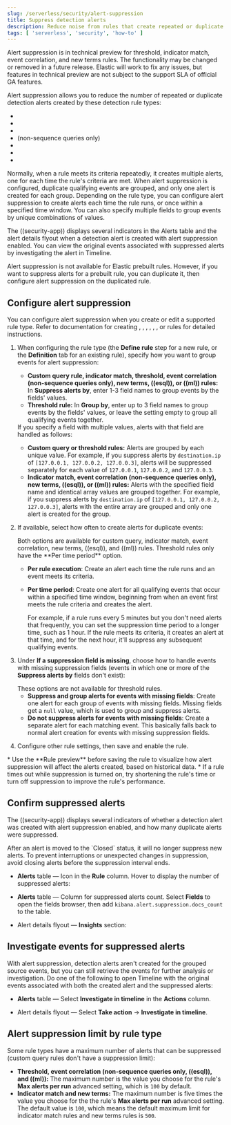 ```yaml
---
slug: /serverless/security/alert-suppression
title: Suppress detection alerts
description: Reduce noise from rules that create repeated or duplicate alerts.
tags: [ 'serverless', 'security', 'how-to' ]
---
```


<div id="alert-suppression"></div>

<DocCallOut color="warning" title="Technical Preview">
Alert suppression is in technical preview for threshold, indicator match, event correlation, and new terms rules. The functionality may be changed or removed in a future release. Elastic will work to fix any issues, but features in technical preview are not subject to the support SLA of official GA features.
</DocCallOut>

Alert suppression allows you to reduce the number of repeated or duplicate detection alerts created by these detection rule types:

* <DocLink slug="/serverless/security/rules-create" section="create-custom-rule" text="Custom query" />
* <DocLink slug="/serverless/security/rules-create" section="create-threshold-rule" text="Threshold" />
* <DocLink slug="/serverless/security/rules-create" section="create-indicator-rule" text="Indicator match" />
* <DocLink slug="/serverless/security/rules-create" section="create-eql-rule" text="Event correlation" /> (non-sequence queries only)
* <DocLink slug="/serverless/security/rules-create" section="create-new-terms-rule" text="New terms" />
* <DocLink slug="/serverless/security/rules-create" section="create-esql-rule" text="ES|QL" />
* <DocLink slug="/serverless/security/rules-create" section="create-ml-rule" text="Machine learning" />

Normally, when a rule meets its criteria repeatedly, it creates multiple alerts, one for each time the rule's criteria are met. When alert suppression is configured, duplicate qualifying events are grouped, and only one alert is created for each group. Depending on the rule type, you can configure alert suppression to create alerts each time the rule runs, or once within a specified time window. You can also specify multiple fields to group events by unique combinations of values.

The ((security-app)) displays several indicators in the Alerts table and the alert details flyout when a detection alert is created with alert suppression enabled. You can view the original events associated with suppressed alerts by investigating the alert in Timeline.

<DocCallOut title="Note">
Alert suppression is not available for Elastic prebuilt rules. However, if you want to suppress alerts for a prebuilt rule, you can duplicate it, then configure alert suppression on the duplicated rule.
</DocCallOut>

## Configure alert suppression

You can configure alert suppression when you create or edit a supported rule type. Refer to documentation for creating <DocLink slug="/serverless/security/rules-create" section="create-custom-rule" text="custom query"/>, <DocLink slug="/serverless/security/rules-create" section="create-threshold-rule" text="threshold"/>, <DocLink slug="/serverless/security/rules-create" section="create-indicator-rule" text="indicator match"/>, <DocLink slug="/serverless/security/rules-create" section="create-eql-rule" text="event correlation"/>, <DocLink slug="/serverless/security/rules-create" section="create-new-terms-rule" text="new terms" />, <DocLink slug="/serverless/security/rules-create" section="create-esql-rule" text="ES|QL" />, or <DocLink slug="/serverless/security/rules-create" section="create-ml-rule" text="machine learning" /> rules for detailed instructions.

1. When configuring the rule type (the **Define rule** step for a new rule, or the **Definition** tab for an existing rule), specify how you want to group events for alert suppression:

    * **Custom query rule, indicator match, threshold, event correlation (non-sequence queries only), new terms, ((esql)), or ((ml)) rules:** In **Suppress alerts by**, enter 1-3 field names to group events by the fields' values.  
    * **Threshold rule:** In **Group by**, enter up to 3 field names to group events by the fields' values, or leave the setting empty to group all qualifying events together. 

    <DocCallOut title="Note">  
    If you specify a field with multiple values, alerts with that field are handled as follows:

    * **Custom query or threshold rules:** Alerts are grouped by each unique value. For example, if you suppress alerts by `destination.ip` of `[127.0.0.1, 127.0.0.2, 127.0.0.3]`, alerts will be suppressed separately for each value of `127.0.0.1`, `127.0.0.2`, and `127.0.0.3`. 
    * **Indicator match, event correlation (non-sequence queries only), new terms, ((esql)), or ((ml)) rules:** Alerts with the specified field name and identical array values are grouped together. For example, if you suppress alerts by `destination.ip` of `[127.0.0.1, 127.0.0.2, 127.0.0.3]`, alerts with the entire array are grouped and only one alert is created for the group. 

    </DocCallOut>

1. If available, select how often to create alerts for duplicate events:

     <DocCallOut title="NOTE">
     Both options are available for custom query, indicator match, event correlation, new terms, ((esql)), and ((ml)) rules. Threshold rules only have the **Per time period** option. 
     </DocCallOut>

    * **Per rule execution**: Create an alert each time the rule runs and an event meets its criteria. 
    * **Per time period**: Create one alert for all qualifying events that occur within a specified time window, beginning from when an event first meets the rule criteria and creates the alert. 

        For example, if a rule runs every 5 minutes but you don't need alerts that frequently, you can set the suppression time period to a longer time, such as 1 hour. If the rule meets its criteria, it creates an alert at that time, and for the next hour, it'll suppress any subsequent qualifying events.

        <DocImage size="l" url="../images/alert-suppression/-detections-alert-suppression-options.png" alt="Alert suppression options" />

1. Under **If a suppression field is missing**, choose how to handle events with missing suppression fields (events in which one or more of the **Suppress alerts by** fields don't exist):

     <DocCallOut title="NOTE">
     These options are not available for threshold rules. 
     </DocCallOut>

    * **Suppress and group alerts for events with missing fields**: Create one alert for each group of events with missing fields. Missing fields get a `null` value, which is used to group and suppress alerts. 
    * **Do not suppress alerts for events with missing fields**: Create a separate alert for each matching event. This basically falls back to normal alert creation for events with missing suppression fields.

1. Configure other rule settings, then save and enable the rule.

<DocCallOut title="Tips">
* Use the **Rule preview** before saving the rule to visualize how alert suppression will affect the alerts created, based on historical data.
* If a rule times out while suppression is turned on, try shortening the rule's <DocLink slug="/serverless/security/rules-create" section="rule-schedule" text="look-back"/> time or turn off suppression to improve the rule's performance.
</DocCallOut>

## Confirm suppressed alerts

The ((security-app)) displays several indicators of whether a detection alert was created with alert suppression enabled, and how many duplicate alerts were suppressed.

<DocCallOut title="Important" color="warning">
After an alert is moved to the `Closed` status, it will no longer suppress new alerts. To prevent interruptions or unexpected changes in suppression, avoid closing alerts before the suppression interval ends.
</DocCallOut>

* **Alerts** table — Icon in the **Rule** column. Hover to display the number of suppressed alerts:

    <DocImage size="xl" url="../images/alert-suppression/-detections-suppressed-alerts-table.png" alt="Suppressed alerts icon and tooltip in Alerts table" />

* **Alerts** table — Column for suppressed alerts count. Select **Fields** to open the fields browser, then add `kibana.alert.suppression.docs_count` to the table.

    <DocImage size="xl" url="../images/alert-suppression/-detections-suppressed-alerts-table-column.png" alt="Suppressed alerts count field column in Alerts table" />

* Alert details flyout — **Insights** section:

    <DocImage size="xl" url="../images/alert-suppression/-detections-suppressed-alerts-details.png" alt="Suppressed alerts Insights section in alert details flyout" />

## Investigate events for suppressed alerts

With alert suppression, detection alerts aren't created for the grouped source events, but you can still retrieve the events for further analysis or investigation. Do one of the following to open Timeline with the original events associated with both the created alert and the suppressed alerts:

* **Alerts** table — Select **Investigate in timeline** in the **Actions** column.

    <DocImage size="m" url="../images/alert-suppression/-detections-timeline-button.png" alt="Investigate in timeline button"/>

* Alert details flyout — Select **Take action** → **Investigate in timeline**.

## Alert suppression limit by rule type

Some rule types have a maximum number of alerts that can be suppressed (custom query rules don't have a suppression limit):

* **Threshold, event correlation (non-sequence queries only, ((esql)), and ((ml)):** The maximum number is the value you choose for the rule's **Max alerts per run** <DocLink slug="/serverless/security/rules-create" section="rule-ui-advanced-params">advanced setting</DocLink>, which is `100` by default.
* **Indicator match and new terms:** The maximum number is five times the value you choose for the the rule's **Max alerts per run** <DocLink slug="/serverless/security/rules-create" section="rule-ui-advanced-params">advanced setting</DocLink>. The default value is `100`, which means the default maximum limit for indicator match rules and new terms rules is `500`.